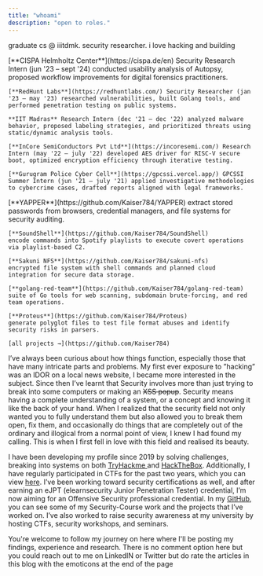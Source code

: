 ```yaml
---
title: "whoami"
description: "open to roles."
---
```


graduate cs @ iiitdmk. security researcher. i love hacking and building

<Columns cols={2}>
  <Card title="work" icon="panel-left-close">
    [**CISPA Helmholtz Center**](https://cispa.de/en) Security Research Intern (jun '23 – sept '24) conducted usability analysis of Autopsy, proposed workflow improvements for digital forensics practitioners.

    [**RedHunt Labs**](https://redhuntlabs.com/) Security Researcher (jan '23 – may '23) researched vulnerabilities, built Golang tools, and performed penetration testing on public systems.

    **IIT Madras** Research Intern (dec '21 – dec '22) analyzed malware behavior, proposed labeling strategies, and prioritized threats using static/dynamic analysis tools.

    [**InCore SemiConductors Pvt Ltd**](https://incoresemi.com/) Research Intern (may '22 – july '22) developed AES driver for RISC-V secure boot, optimized encryption efficiency through iterative testing.

    [**Gurugram Police Cyber Cell**](https://gpcssi.vercel.app/) GPCSSI Summer Intern (jun '21 – july '21) applied investigative methodologies to cybercrime cases, drafted reports aligned with legal frameworks.
  </Card>
  <Card title="projects" icon="panel-right-close">
    [**YAPPER**](https://github.com/Kaiser784/YAPPER)
    extract stored passwords from browsers, credential managers, and file systems for security auditing.

    [**SoundShell**](https://github.com/Kaiser784/SoundShell)
    encode commands into Spotify playlists to execute covert operations via playlist-based C2.

    [**Sakuni NFS**](https://github.com/Kaiser784/sakuni-nfs)
    encrypted file system with shell commands and planned cloud integration for secure data storage.

    [**golang-red-team**](https://github.com/Kaiser784/golang-red-team)
    suite of Go tools for web scanning, subdomain brute-forcing, and red team operations.

    [**Proteus**](https://github.com/Kaiser784/Proteus)
    generate polyglot files to test file format abuses and identify security risks in parsers.

    [all projects →](https://github.com/Kaiser784)
  </Card>
</Columns>

I’ve always been curious about how things function, especially those that have many intricate parts and problems. My first ever exposure to ”hacking” was an IDOR on a local news website, I became more interested in the subject. Since then I’ve learnt that Security involves more than just trying to break into some computers or making an ~~XSS popup~~. Security means having a complete understanding of a system, or a concept and knowing it like the back of your hand. When I realized that the security field not only wanted you to fully understand them but also allowed you to break them open, fix them, and occasionally do things that are completely out of the ordinary and illogical from a normal point of view, I knew I had found my calling. This is when I first fell in love with this field and realised its beauty.

I have been developing my profile since 2019 by solving challenges, breaking into systems on both [TryHackme ](https://tryhackme.com/p/Kaiser784) and [HackTheBox](https://app.hackthebox.com/profile/464734). Additionally, I have regularly participated in CTFs for the past two years, which you can view [here](https://ctftime.org/user/108221). I’ve been working toward security certifications as well, and after earning an eJPT (elearnsecurity Junior Penetration Tester) credential, I’m now aiming for an Offensive Security professional credential. In my [GitHub](https://github.com/Kaiser784), you can see some of my Security-Course work and the projects that I’ve worked on. I’ve also worked to raise security awareness at my university by hosting CTFs, security workshops, and seminars.

You're welcome to follow my journey on here where I'll be posting my findings, experience and research. There is no comment option here but you could reach out to me on LinkedIN or Twitter but do rate the articles in this blog with the emoticons at the end of the page